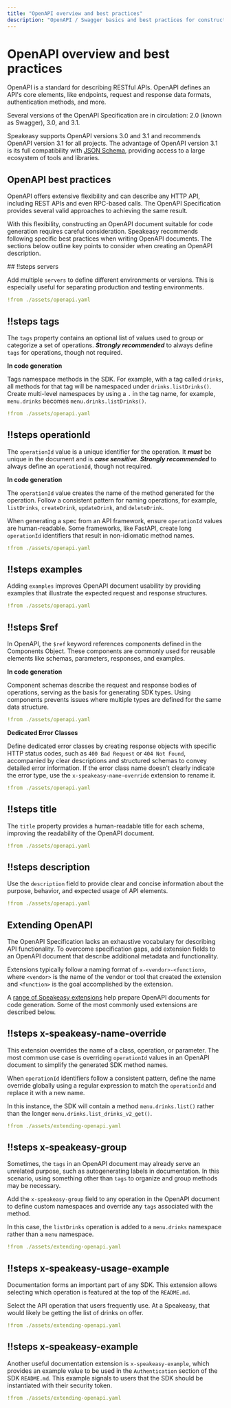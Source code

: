 ```yaml
---
title: "OpenAPI overview and best practices"
description: "OpenAPI / Swagger basics and best practices for constructing an OpenAPI document."
---
```



# OpenAPI overview and best practices

OpenAPI is a standard for describing RESTful APIs. OpenAPI defines an API's core elements, like endpoints, request and response data formats, authentication methods, and more.

Several versions of the OpenAPI Specification are in circulation: 2.0 (known as Swagger), 3.0, and 3.1.

Speakeasy supports OpenAPI versions 3.0 and 3.1 and recommends OpenAPI version 3.1 for all projects. The advantage of OpenAPI version 3.1 is its full compatibility with [JSON Schema](https://json-schema.org/), providing access to a large ecosystem of tools and libraries.

## OpenAPI best practices

OpenAPI offers extensive flexibility and can describe any HTTP API, including REST APIs and even RPC-based calls. The OpenAPI Specification provides several valid approaches to achieving the same result.

With this flexibility, constructing an OpenAPI document suitable for code generation requires careful consideration. Speakeasy recommends following specific best practices when writing OpenAPI documents. The sections below outline key points to consider when creating an OpenAPI description.

<Spotlight>
## !!steps servers

Add multiple `servers` to define different environments or versions. This is especially useful for separating production and testing environments.

```yaml ! openapi.yaml focus=5:9
!from ./assets/openapi.yaml
```

## !!steps tags

The `tags` property contains an optional list of values used to group or categorize a set of operations. **_Strongly recommended_** to always define `tags` for operations, though not required.

**In code generation**

Tags namespace methods in the SDK. For example, with a tag called `drinks`, all methods for that tag will be namespaced under `drinks.listDrinks()`. Create multi-level namespaces by using a `.` in the tag name, for example, `menu.drinks` becomes `menu.drinks.listDrinks()`.

```yaml ! openapi.yaml focus=15:16
!from ./assets/openapi.yaml
```

## !!steps operationId

The `operationId` value is a unique identifier for the operation. It **_must_** be unique in the document and is **_case sensitive_**. **_Strongly recommended_** to always define an `operationId`, though not required.

**In code generation**

The `operationId` value creates the name of the method generated for the operation. Follow a consistent pattern for naming operations, for example, `listDrinks`, `createDrink`, `updateDrink`, and `deleteDrink`.

When generating a spec from an API framework, ensure `operationId` values are human-readable. Some frameworks, like FastAPI, create long `operationId` identifiers that result in non-idiomatic method names.

```yaml ! openapi.yaml focus=17
!from ./assets/openapi.yaml
```

## !!steps examples

Adding `examples` improves OpenAPI document usability by providing examples that illustrate the expected request and response structures.

```yaml ! openapi.yaml focus=28:36
!from ./assets/openapi.yaml
```

## !!steps $ref

In OpenAPI, the `$ref` keyword references components defined in the Components Object. These components are commonly used for reusable elements like schemas, parameters, responses, and examples.

**In code generation**

Component schemas describe the request and response bodies of operations, serving as the basis for generating SDK types. Using components prevents issues where multiple types are defined for the same data structure.

```yaml ! openapi.yaml focus=27,51:64
!from ./assets/openapi.yaml
```

**Dedicated Error Classes**

Define dedicated error classes by creating response objects with specific HTTP status codes, such as `400 Bad Request` or `404 Not Found`, accompanied by clear descriptions and structured schemas to convey detailed error information.
If the error class name doesn't clearly indicate the error type, use the `x-speakeasy-name-override` extension to rename it.

```yaml ! openapi.yaml focus=37:42
!from ./assets/openapi.yaml
```

## !!steps title

The `title` property provides a human-readable title for each schema, improving the readability of the OpenAPI document.

```yaml ! openapi.yaml focus=47
!from ./assets/openapi.yaml
```

## !!steps description

Use the `description` field to provide clear and concise information about the purpose, behavior, and expected usage of API elements.

```yaml ! openapi.yaml focus=53
!from ./assets/openapi.yaml
```

</Spotlight>

## Extending OpenAPI

The OpenAPI Specification lacks an exhaustive vocabulary for describing API functionality. To overcome specification gaps, add extension fields to an OpenAPI document that describe additional metadata and functionality.

Extensions typically follow a naming format of `x-<vendor>-<function>`, where `<vendor>` is the name of the vendor or tool that created the extension and `<function>` is the goal accomplished by the extension.

A [range of Speakeasy extensions](/docs/customize-sdks/) help prepare OpenAPI documents for code generation. Some of the most commonly used extensions are described below.

<Spotlight>

## !!steps x-speakeasy-name-override

This extension overrides the name of a class, operation, or parameter. The most common use case is overriding `operationId` values in an OpenAPI document to simplify the generated SDK method names.

When `operationId` identifiers follow a consistent pattern, define the name override globally using a regular expression to match the `operationId` and replace it with a new name.

In this instance, the SDK will contain a method `menu.drinks.list()` rather than the longer `menu.drinks.list_drinks_v2_get()`.

```yaml ! openapi.yaml focus=10:12,19
!from ./assets/extending-openapi.yaml
```

## !!steps x-speakeasy-group

Sometimes, the `tags` in an OpenAPI document may already serve an unrelated purpose, such as autogenerating labels in documentation. In this scenario, using something other than `tags` to organize and group methods may be necessary.

Add the `x-speakeasy-group` field to any operation in the OpenAPI document to define custom namespaces and override any `tags` associated with the method.

In this case, the `listDrinks` operation is added to a `menu.drinks` namespace rather than a `menu` namespace.

```yaml ! openapi.yaml focus=18
!from ./assets/extending-openapi.yaml
```

## !!steps x-speakeasy-usage-example

Documentation forms an important part of any SDK. This extension allows selecting which operation is featured at the top of the `README.md`.

Select the API operation that users frequently use. At a Speakeasy, that would likely be getting the list of drinks on offer.

```yaml ! openapi.yaml focus=20
!from ./assets/extending-openapi.yaml
```

## !!steps x-speakeasy-example

Another useful documentation extension is `x-speakeasy-example`, which provides an example value to be used in the `Authentication` section of the SDK `README.md`. This example signals to users that the SDK should be instantiated with their security token.

```yaml ! openapi.yaml focus=45
!from ./assets/extending-openapi.yaml
```

</Spotlight>
